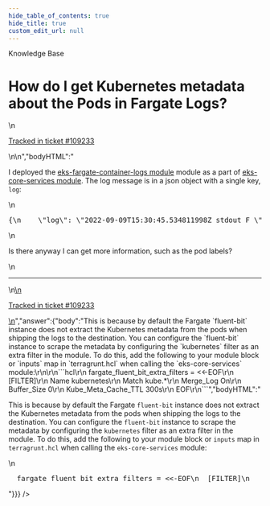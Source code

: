 ```yaml
---
hide_table_of_contents: true
hide_title: true
custom_edit_url: null
---
```



<CenterLayout>
<span className="searchCategory">Knowledge Base</span>
<h1>How do I get Kubernetes metadata about the Pods in Fargate Logs?</h1>
<GitHub discussion={{"id":"D_kwDOF8slf84AQtQ1","number":557,"author":{"login":"yorinasub17"},"title":"How do I get Kubernetes metadata about the Pods in Fargate Logs?","body":"\nI deployed the [eks-fargate-container-logs module](https://github.com/gruntwork-io/terraform-aws-eks/tree/master/modules/eks-fargate-container-logs) module as a part of [eks-core-services module](https://github.com/gruntwork-io/terraform-aws-service-catalog/tree/master/modules/services/eks-core-services). The log message is in a json object with a single key, `log`:\r\n\r\n```json\r\n{\r\n    \"log\": \"2022-09-09T15:30:45.534811998Z stdout F \"\r\n}\r\n```\r\n\r\nIs there anyway I can get more information, such as the pod labels?\n\n---\n\n<ins datetime=\"2022-09-10T00:02:27Z\">\n  <p><a href=\"https://support.gruntwork.io/hc/requests/109233\">Tracked in ticket #109233</a></p>\n</ins>\n","bodyHTML":"<p dir=\"auto\">I deployed the <a href=\"https://github.com/gruntwork-io/terraform-aws-eks/tree/master/modules/eks-fargate-container-logs\">eks-fargate-container-logs module</a> module as a part of <a href=\"https://github.com/gruntwork-io/terraform-aws-service-catalog/tree/master/modules/services/eks-core-services\">eks-core-services module</a>. The log message is in a json object with a single key, <code class=\"notranslate\">log</code>:</p>\n<div class=\"highlight highlight-source-json notranslate position-relative overflow-auto\" dir=\"auto\" data-snippet-clipboard-copy-content=\"{\n    &quot;log&quot;: &quot;2022-09-09T15:30:45.534811998Z stdout F &quot;\n}\"><pre>{\n    <span class=\"pl-ent\">\"log\"</span>: <span class=\"pl-s\"><span class=\"pl-pds\">\"</span>2022-09-09T15:30:45.534811998Z stdout F <span class=\"pl-pds\">\"</span></span>\n}</pre></div>\n<p dir=\"auto\">Is there anyway I can get more information, such as the pod labels?</p>\n<hr>\n<ins datetime=\"2022-09-10T00:02:27Z\">\n  <p dir=\"auto\"><a href=\"https://support.gruntwork.io/hc/requests/109233\" rel=\"nofollow\">Tracked in ticket #109233</a></p>\n</ins>","answer":{"body":"This is because by default the Fargate `fluent-bit` instance does not extract the Kubernetes metadata from the pods when shipping the logs to the destination. You can configure the `fluent-bit` instance to scrape the metadata by configuring the `kubernetes` filter as an extra filter in the module. To do this, add the following to your module block or `inputs` map in `terragrunt.hcl` when calling the `eks-core-services` module:\r\n\r\n```hcl\r\n  fargate_fluent_bit_extra_filters = <<-EOF\r\n  [FILTER]\r\n    Name             kubernetes\r\n    Match            kube.*\r\n    Merge_Log           On\r\n    Buffer_Size         0\r\n    Kube_Meta_Cache_TTL 300s\r\n  EOF\r\n```","bodyHTML":"<p dir=\"auto\">This is because by default the Fargate <code class=\"notranslate\">fluent-bit</code> instance does not extract the Kubernetes metadata from the pods when shipping the logs to the destination. You can configure the <code class=\"notranslate\">fluent-bit</code> instance to scrape the metadata by configuring the <code class=\"notranslate\">kubernetes</code> filter as an extra filter in the module. To do this, add the following to your module block or <code class=\"notranslate\">inputs</code> map in <code class=\"notranslate\">terragrunt.hcl</code> when calling the <code class=\"notranslate\">eks-core-services</code> module:</p>\n<div class=\"highlight highlight-source-terraform notranslate position-relative overflow-auto\" dir=\"auto\" data-snippet-clipboard-copy-content=\"  fargate_fluent_bit_extra_filters = &lt;&lt;-EOF\n  [FILTER]\n    Name             kubernetes\n    Match            kube.*\n    Merge_Log           On\n    Buffer_Size         0\n    Kube_Meta_Cache_TTL 300s\n  EOF\"><pre>  <span class=\"pl-v\"><span class=\"pl-smi\">fargate_fluent_bit_extra_filters</span> <span class=\"pl-k\">= </span></span><span class=\"pl-s\"><span class=\"pl-k\">&lt;&lt;-</span><span class=\"pl-k\">EOF</span></span>\n<span class=\"pl-s\">  [FILTER]</span>\n<span class=\"pl-s\">    Name             kubernetes</span>\n<span class=\"pl-s\">    Match            kube.*</span>\n<span class=\"pl-s\">    Merge_Log           On</span>\n<span class=\"pl-s\">    Buffer_Size         0</span>\n<span class=\"pl-s\">    Kube_Meta_Cache_TTL 300s</span>\n<span class=\"pl-s\"><span class=\"pl-k\">  EOF</span></span></pre></div>"}}} />

</CenterLayout>
  

<!-- ##DOCS-SOURCER-START
{
  "sourcePlugin": "github-discussions",
  "hash": "99ac7f58fea69cbdcd7d789aa619873e"
}
##DOCS-SOURCER-END -->
